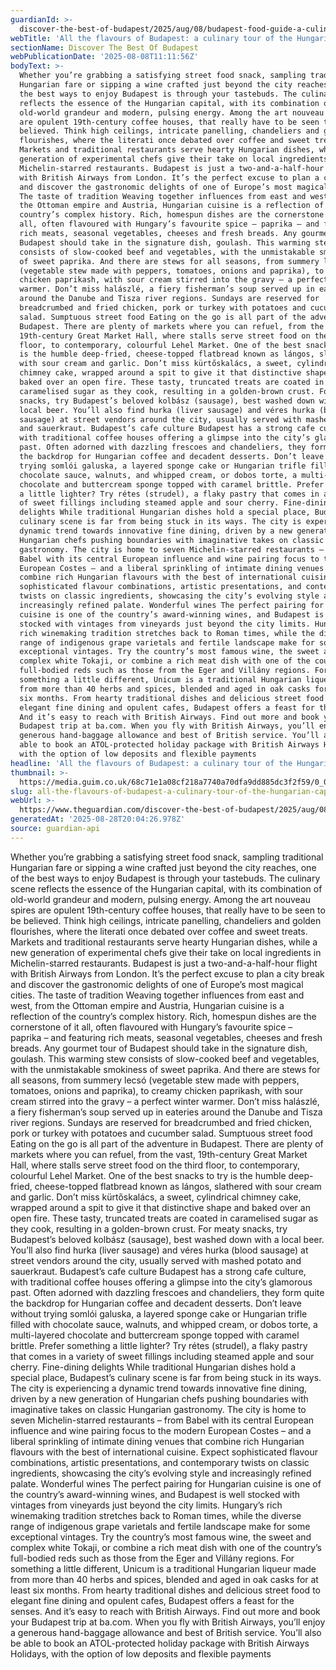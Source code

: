 ```yaml
---
guardianId: >-
  discover-the-best-of-budapest/2025/aug/08/budapest-food-guide-a-culinary-tour-of-the-city
webTitle: 'All the flavours of Budapest: a culinary tour of the Hungarian capital'
sectionName: Discover The Best Of Budapest
webPublicationDate: '2025-08-08T11:11:56Z'
bodyText: >-
  Whether you’re grabbing a satisfying street food snack, sampling traditional
  Hungarian fare or sipping a wine crafted just beyond the city reaches, one of
  the best ways to enjoy Budapest is through your tastebuds. The culinary scene
  reflects the essence of the Hungarian capital, with its combination of
  old-world grandeur and modern, pulsing energy. Among the art nouveau spires
  are opulent 19th-century coffee houses, that really have to be seen to be
  believed. Think high ceilings, intricate panelling, chandeliers and golden
  flourishes, where the literati once debated over coffee and sweet treats.
  Markets and traditional restaurants serve hearty Hungarian dishes, while a new
  generation of experimental chefs give their take on local ingredients in
  Michelin-starred restaurants. Budapest is just a two-and-a-half-hour flight
  with British Airways from London. It’s the perfect excuse to plan a city break
  and discover the gastronomic delights of one of Europe’s most magical cities.
  The taste of tradition Weaving together influences from east and west, from
  the Ottoman empire and Austria, Hungarian cuisine is a reflection of the
  country’s complex history. Rich, homespun dishes are the cornerstone of it
  all, often flavoured with Hungary’s favourite spice – paprika – and featuring
  rich meats, seasonal vegetables, cheeses and fresh breads. Any gourmet tour of
  Budapest should take in the signature dish, goulash. This warming stew
  consists of slow-cooked beef and vegetables, with the unmistakable smokiness
  of sweet paprika. And there are stews for all seasons, from summery lecsó
  (vegetable stew made with peppers, tomatoes, onions and paprika), to creamy
  chicken paprikash, with sour cream stirred into the gravy – a perfect winter
  warmer. Don’t miss halászlé, a fiery fisherman’s soup served up in eateries
  around the Danube and Tisza river regions. Sundays are reserved for
  breadcrumbed and fried chicken, pork or turkey with potatoes and cucumber
  salad. Sumptuous street food Eating on the go is all part of the adventure in
  Budapest. There are plenty of markets where you can refuel, from the vast,
  19th-century Great Market Hall, where stalls serve street food on the third
  floor, to contemporary, colourful Lehel Market. One of the best snacks to try
  is the humble deep-fried, cheese-topped flatbread known as lángos, slathered
  with sour cream and garlic. Don’t miss kürtőskalács, a sweet, cylindrical
  chimney cake, wrapped around a spit to give it that distinctive shape and
  baked over an open fire. These tasty, truncated treats are coated in
  caramelised sugar as they cook, resulting in a golden-brown crust. For meaty
  snacks, try Budapest’s beloved kolbász (sausage), best washed down with a
  local beer. You’ll also find hurka (liver sausage) and véres hurka (blood
  sausage) at street vendors around the city, usually served with mashed potato
  and sauerkraut. Budapest’s cafe culture Budapest has a strong cafe culture,
  with traditional coffee houses offering a glimpse into the city’s glamorous
  past. Often adorned with dazzling frescoes and chandeliers, they form quite
  the backdrop for Hungarian coffee and decadent desserts. Don’t leave without
  trying somlói galuska, a layered sponge cake or Hungarian trifle filled with
  chocolate sauce, walnuts, and whipped cream, or dobos torte, a multi-layered
  chocolate and buttercream sponge topped with caramel brittle. Prefer something
  a little lighter? Try rétes (strudel), a flaky pastry that comes in a variety
  of sweet fillings including steamed apple and sour cherry. Fine-dining
  delights While traditional Hungarian dishes hold a special place, Budapest’s
  culinary scene is far from being stuck in its ways. The city is experiencing a
  dynamic trend towards innovative fine dining, driven by a new generation of
  Hungarian chefs pushing boundaries with imaginative takes on classic Hungarian
  gastronomy. The city is home to seven Michelin-starred restaurants – from
  Babel with its central European influence and wine pairing focus to the modern
  European Costes – and a liberal sprinkling of intimate dining venues that
  combine rich Hungarian flavours with the best of international cuisine. Expect
  sophisticated flavour combinations, artistic presentations, and contemporary
  twists on classic ingredients, showcasing the city’s evolving style and
  increasingly refined palate. Wonderful wines The perfect pairing for Hungarian
  cuisine is one of the country’s award-winning wines, and Budapest is well
  stocked with vintages from vineyards just beyond the city limits. Hungary’s
  rich winemaking tradition stretches back to Roman times, while the diverse
  range of indigenous grape varietals and fertile landscape make for some
  exceptional vintages. Try the country’s most famous wine, the sweet and
  complex white Tokaji, or combine a rich meat dish with one of the country’s
  full-bodied reds such as those from the Eger and Villány regions. For
  something a little different, Unicum is a traditional Hungarian liqueur made
  from more than 40 herbs and spices, blended and aged in oak casks for at least
  six months. From hearty traditional dishes and delicious street food to
  elegant fine dining and opulent cafes, Budapest offers a feast for the senses.
  And it’s easy to reach with British Airways. Find out more and book your
  Budapest trip at ba.com. When you fly with British Airways, you’ll enjoy a
  generous hand-baggage allowance and best of British service. You’ll also be
  able to book an ATOL-protected holiday package with British Airways Holidays,
  with the option of low deposits and flexible payments
headline: 'All the flavours of Budapest: a culinary tour of the Hungarian capital'
thumbnail: >-
  https://media.guim.co.uk/68c71e1a08cf218a7740a70dfa9dd885dc3f2f59/0_0_7360_4416/500.jpg
slug: all-the-flavours-of-budapest-a-culinary-tour-of-the-hungarian-capital
webUrl: >-
  https://www.theguardian.com/discover-the-best-of-budapest/2025/aug/08/budapest-food-guide-a-culinary-tour-of-the-city
generatedAt: '2025-08-28T20:04:26.978Z'
source: guardian-api
---
```

Whether you’re grabbing a satisfying street food snack, sampling traditional Hungarian fare or sipping a wine crafted just beyond the city reaches, one of the best ways to enjoy Budapest is through your tastebuds. The culinary scene reflects the essence of the Hungarian capital, with its combination of old-world grandeur and modern, pulsing energy. Among the art nouveau spires are opulent 19th-century coffee houses, that really have to be seen to be believed. Think high ceilings, intricate panelling, chandeliers and golden flourishes, where the literati once debated over coffee and sweet treats. Markets and traditional restaurants serve hearty Hungarian dishes, while a new generation of experimental chefs give their take on local ingredients in Michelin-starred restaurants. Budapest is just a two-and-a-half-hour flight with British Airways from London. It’s the perfect excuse to plan a city break and discover the gastronomic delights of one of Europe’s most magical cities. The taste of tradition Weaving together influences from east and west, from the Ottoman empire and Austria, Hungarian cuisine is a reflection of the country’s complex history. Rich, homespun dishes are the cornerstone of it all, often flavoured with Hungary’s favourite spice – paprika – and featuring rich meats, seasonal vegetables, cheeses and fresh breads. Any gourmet tour of Budapest should take in the signature dish, goulash. This warming stew consists of slow-cooked beef and vegetables, with the unmistakable smokiness of sweet paprika. And there are stews for all seasons, from summery lecsó (vegetable stew made with peppers, tomatoes, onions and paprika), to creamy chicken paprikash, with sour cream stirred into the gravy – a perfect winter warmer. Don’t miss halászlé, a fiery fisherman’s soup served up in eateries around the Danube and Tisza river regions. Sundays are reserved for breadcrumbed and fried chicken, pork or turkey with potatoes and cucumber salad. Sumptuous street food Eating on the go is all part of the adventure in Budapest. There are plenty of markets where you can refuel, from the vast, 19th-century Great Market Hall, where stalls serve street food on the third floor, to contemporary, colourful Lehel Market. One of the best snacks to try is the humble deep-fried, cheese-topped flatbread known as lángos, slathered with sour cream and garlic. Don’t miss kürtőskalács, a sweet, cylindrical chimney cake, wrapped around a spit to give it that distinctive shape and baked over an open fire. These tasty, truncated treats are coated in caramelised sugar as they cook, resulting in a golden-brown crust. For meaty snacks, try Budapest’s beloved kolbász (sausage), best washed down with a local beer. You’ll also find hurka (liver sausage) and véres hurka (blood sausage) at street vendors around the city, usually served with mashed potato and sauerkraut. Budapest’s cafe culture Budapest has a strong cafe culture, with traditional coffee houses offering a glimpse into the city’s glamorous past. Often adorned with dazzling frescoes and chandeliers, they form quite the backdrop for Hungarian coffee and decadent desserts. Don’t leave without trying somlói galuska, a layered sponge cake or Hungarian trifle filled with chocolate sauce, walnuts, and whipped cream, or dobos torte, a multi-layered chocolate and buttercream sponge topped with caramel brittle. Prefer something a little lighter? Try rétes (strudel), a flaky pastry that comes in a variety of sweet fillings including steamed apple and sour cherry. Fine-dining delights While traditional Hungarian dishes hold a special place, Budapest’s culinary scene is far from being stuck in its ways. The city is experiencing a dynamic trend towards innovative fine dining, driven by a new generation of Hungarian chefs pushing boundaries with imaginative takes on classic Hungarian gastronomy. The city is home to seven Michelin-starred restaurants – from Babel with its central European influence and wine pairing focus to the modern European Costes – and a liberal sprinkling of intimate dining venues that combine rich Hungarian flavours with the best of international cuisine. Expect sophisticated flavour combinations, artistic presentations, and contemporary twists on classic ingredients, showcasing the city’s evolving style and increasingly refined palate. Wonderful wines The perfect pairing for Hungarian cuisine is one of the country’s award-winning wines, and Budapest is well stocked with vintages from vineyards just beyond the city limits. Hungary’s rich winemaking tradition stretches back to Roman times, while the diverse range of indigenous grape varietals and fertile landscape make for some exceptional vintages. Try the country’s most famous wine, the sweet and complex white Tokaji, or combine a rich meat dish with one of the country’s full-bodied reds such as those from the Eger and Villány regions. For something a little different, Unicum is a traditional Hungarian liqueur made from more than 40 herbs and spices, blended and aged in oak casks for at least six months. From hearty traditional dishes and delicious street food to elegant fine dining and opulent cafes, Budapest offers a feast for the senses. And it’s easy to reach with British Airways. Find out more and book your Budapest trip at ba.com. When you fly with British Airways, you’ll enjoy a generous hand-baggage allowance and best of British service. You’ll also be able to book an ATOL-protected holiday package with British Airways Holidays, with the option of low deposits and flexible payments
